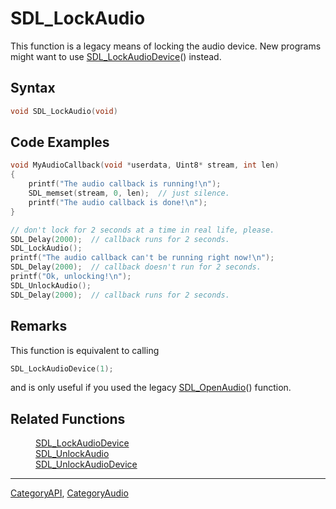 
= SDL_LockAudio =
This function is a legacy means of locking the audio device. New programs might want to use [[SDL_LockAudioDevice]]() instead.


== Syntax ==
<syntaxhighlight lang='c++'>
void SDL_LockAudio(void)
</syntaxhighlight>

== Code Examples ==
<syntaxhighlight lang='c++'>
void MyAudioCallback(void *userdata, Uint8* stream, int len)
{
    printf("The audio callback is running!\n");
    SDL_memset(stream, 0, len);  // just silence.
    printf("The audio callback is done!\n");
}

// don't lock for 2 seconds at a time in real life, please.
SDL_Delay(2000);  // callback runs for 2 seconds.
SDL_LockAudio();
printf("The audio callback can't be running right now!\n");
SDL_Delay(2000);  // callback doesn't run for 2 seconds.
printf("Ok, unlocking!\n");
SDL_UnlockAudio();
SDL_Delay(2000);  // callback runs for 2 seconds.
</syntaxhighlight>

== Remarks ==
This function is equivalent to calling

<syntaxhighlight lang='c++'>
SDL_LockAudioDevice(1);
</syntaxhighlight>

and is only useful if you used the legacy [[SDL_OpenAudio]]() function.

== Related Functions ==
:[[SDL_LockAudioDevice]]
:[[SDL_UnlockAudio]]
:[[SDL_UnlockAudioDevice]]

----
[[CategoryAPI]], [[CategoryAudio]]
